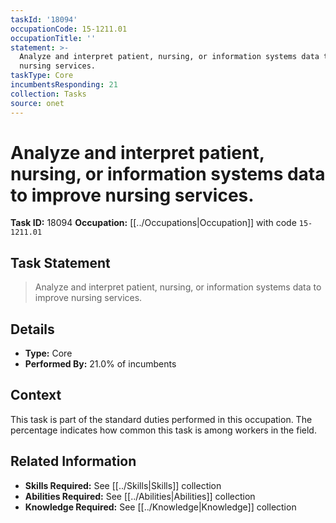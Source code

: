 ```yaml
---
taskId: '18094'
occupationCode: 15-1211.01
occupationTitle: ''
statement: >-
  Analyze and interpret patient, nursing, or information systems data to improve
  nursing services.
taskType: Core
incumbentsResponding: 21
collection: Tasks
source: onet
---
```

# Analyze and interpret patient, nursing, or information systems data to improve nursing services.

**Task ID:** 18094
**Occupation:** [[../Occupations|Occupation]] with code `15-1211.01`

## Task Statement

> Analyze and interpret patient, nursing, or information systems data to improve nursing services.

## Details

- **Type:** Core
- **Performed By:** 21.0% of incumbents

## Context

This task is part of the standard duties performed in this occupation. The percentage indicates how common this task is among workers in the field.

## Related Information

- **Skills Required:** See [[../Skills|Skills]] collection
- **Abilities Required:** See [[../Abilities|Abilities]] collection
- **Knowledge Required:** See [[../Knowledge|Knowledge]] collection
